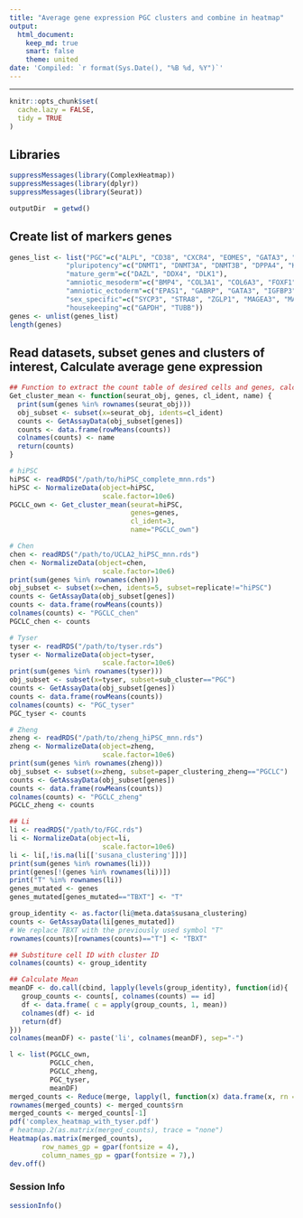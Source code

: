 ```yaml
---
title: "Average gene expression PGC clusters and combine in heatmap"
output:
  html_document:
    keep_md: true
    smart: false
    theme: united
date: 'Compiled: `r format(Sys.Date(), "%B %d, %Y")`'
---
```

***

```r
knitr::opts_chunk$set(
  cache.lazy = FALSE,
  tidy = TRUE
)
```

## Libraries
```r
suppressMessages(library(ComplexHeatmap))
suppressMessages(library(dplyr))
suppressMessages(library(Seurat))

outputDir  = getwd()
```

## Create list of markers genes
```r
genes_list <- list("PGC"=c("ALPL", "CD38", "CXCR4", "EOMES", "GATA3", "KIT", "NANOS3", "PDPN", "PRDM1", "SALL4", "SFRP2", "SOX17", "TBXT", "TCL1A", "TFAP2C", "DMRT1", "DPPA3", "ITGA6"),
              "pluripotency"=c("DNMT1", "DNMT3A", "DNMT3B", "DPPA4", "KLF4", "LIN28A", "NANOG", "POU5F1", "SOX2", "UHRF1"),
              "mature_germ"=c("DAZL", "DDX4", "DLK1"),
              "amniotic_mesoderm"=c("BMP4", "COL3A1", "COL6A3", "FOXF1", "GATA6", "PDGFRA", "RSPO2", "SNAI2"),
              "amniotic_ectoderm"=c("EPAS1", "GABRP", "GATA3", "IGFBP3", "IGFBP7", "ISL1", "KRT7", "TFAP2A", "VTCN1", "WNT6"),
              "sex_specific"=c("SYCP3", "STRA8", "ZGLP1", "MAGEA3", "MAGEB2", "PAGE5", "VCX3A"),
              "housekeeping"=c("GAPDH", "TUBB"))
genes <- unlist(genes_list)
length(genes)
```


## Read datasets, subset genes and clusters of interest, Calculate average gene expression 
```r
## Function to extract the count table of desired cells and genes, calculate mean gene values and save as a DF
Get_cluster_mean <- function(seurat_obj, genes, cl_ident, name) {
  print(sum(genes %in% rownames(seurat_obj)))
  obj_subset <- subset(x=seurat_obj, idents=cl_ident)
  counts <- GetAssayData(obj_subset[genes])
  counts <- data.frame(rowMeans(counts))
  colnames(counts) <- name
  return(counts)
}

# hiPSC
hiPSC <- readRDS("/path/to/hiPSC_complete_mnn.rds")
hiPSC <- NormalizeData(object=hiPSC, 
                       scale.factor=10e6)
PGCLC_own <- Get_cluster_mean(seurat=hiPSC,
                              genes=genes,
                              cl_ident=3,
                              name="PGCLC_own")

# Chen
chen <- readRDS("/path/to/UCLA2_hiPSC_mnn.rds")
chen <- NormalizeData(object=chen, 
                       scale.factor=10e6)
print(sum(genes %in% rownames(chen)))
obj_subset <- subset(x=chen, idents=5, subset=replicate!="hiPSC")
counts <- GetAssayData(obj_subset[genes])
counts <- data.frame(rowMeans(counts))
colnames(counts) <- "PGCLC_chen"
PGCLC_chen <- counts

# Tyser
tyser <- readRDS("/path/to/tyser.rds")
tyser <- NormalizeData(object=tyser, 
                       scale.factor=10e6)
print(sum(genes %in% rownames(tyser)))
obj_subset <- subset(x=tyser, subset=sub_cluster=="PGC")
counts <- GetAssayData(obj_subset[genes])
counts <- data.frame(rowMeans(counts))
colnames(counts) <- "PGC_tyser"
PGC_tyser <- counts

# Zheng 
zheng <- readRDS("/path/to/zheng_hiPSC_mnn.rds")
zheng <- NormalizeData(object=zheng, 
                       scale.factor=10e6)
print(sum(genes %in% rownames(zheng)))
obj_subset <- subset(x=zheng, subset=paper_clustering_zheng=="PGCLC")
counts <- GetAssayData(obj_subset[genes])
counts <- data.frame(rowMeans(counts))
colnames(counts) <- "PGCLC_zheng"
PGCLC_zheng <- counts

## Li 
li <- readRDS("/path/to/FGC.rds")
li <- NormalizeData(object=li, 
                       scale.factor=10e6)
li <- li[,!is.na(li[['susana_clustering']])]
print(sum(genes %in% rownames(li)))
print(genes[!(genes %in% rownames(li))])
print("T" %in% rownames(li))
genes_mutated <- genes
genes_mutated[genes_mutated=="TBXT"] <- "T"

group_identity <- as.factor(li@meta.data$susana_clustering)
counts <- GetAssayData(li[genes_mutated])
# We replace TBXT with the previously used symbol "T"
rownames(counts)[rownames(counts)=="T"] <- "TBXT"

## Substiture cell ID with cluster ID
colnames(counts) <- group_identity

## Calculate Mean
meanDF <- do.call(cbind, lapply(levels(group_identity), function(id){
   group_counts <- counts[, colnames(counts) == id]
   df <- data.frame( c = apply(group_counts, 1, mean))
   colnames(df) <- id
   return(df)
}))
colnames(meanDF) <- paste('li', colnames(meanDF), sep="-")

l <- list(PGCLC_own, 
          PGCLC_chen, 
          PGCLC_zheng, 
          PGC_tyser, 
          meanDF)
merged_counts <- Reduce(merge, lapply(l, function(x) data.frame(x, rn = row.names(x))))
rownames(merged_counts) <- merged_counts$rn
merged_counts <- merged_counts[-1]
pdf('complex_heatmap_with_tyser.pdf')
# heatmap.2(as.matrix(merged_counts), trace = "none")
Heatmap(as.matrix(merged_counts),
        row_names_gp = gpar(fontsize = 4),
        column_names_gp = gpar(fontsize = 7),)
dev.off()
```

### Session Info
```r
sessionInfo()
```
